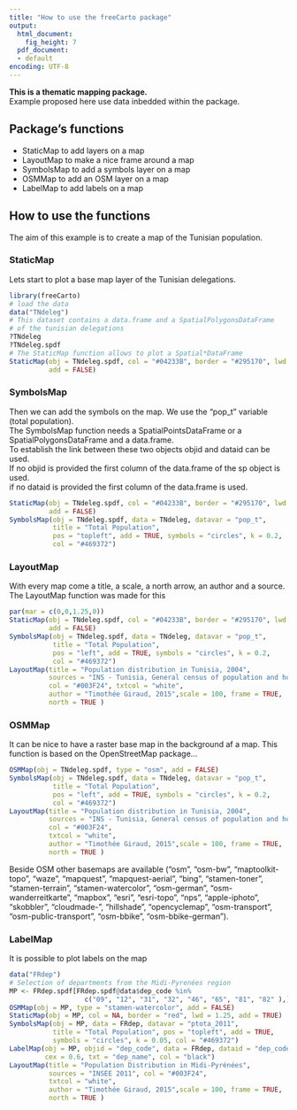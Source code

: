 ```yaml
---
title: "How to use the freeCarto package"
output:
  html_document:
    fig_height: 7
  pdf_document:
  - default
encoding: UTF-8
---
```


<!--
%\VignetteEngine{knitr::knitr}
%\VignetteIndexEntry{How to use the freeCarto package}
\usepackage[utf8]{inputenc}
-->

**This is a thematic mapping package.**    
Example proposed here use data inbedded within the package.

## Package's functions
* StaticMap to add layers on a map
* LayoutMap to make a nice frame around a map
* SymbolsMap to add a symbols layer on a map
* OSMMap to add an OSM layer on a map
* LabelMap to add labels on a map

## How to use the functions
The aim of this example is to create a map of the Tunisian population.

### StaticMap
Lets start to plot a base map layer of the Tunisian delegations.

```r
library(freeCarto)
# load the data
data("TNdeleg")
# This dataset contains a data.frame and a SpatialPolygonsDataFrame 
# of the tunisian delegations
?TNdeleg
?TNdeleg.spdf
# The StaticMap function allows to plot a Spatial*DataFrame
StaticMap(obj = TNdeleg.spdf, col = "#04233B", border = "#295170", lwd = 0.75, 
          add = FALSE)

```

### SymbolsMap
Then we can add the symbols on the map. We use the "pop_t" variable (total population).  
The SymbolsMap function needs a SpatialPointsDataFrame or a SpatialPolygonsDataFrame and a data.frame.  
To establish the link between these two objects objid and dataid can be used.  
If no objid is provided the first column of the data.frame of the sp object is used.  
if no dataid is provided the first column of the data.frame is used.  

```r
StaticMap(obj = TNdeleg.spdf, col = "#04233B", border = "#295170", lwd = 0.75, 
          add = FALSE)
SymbolsMap(obj = TNdeleg.spdf, data = TNdeleg, datavar = "pop_t", 
           title = "Total Population", 
           pos = "topleft", add = TRUE, symbols = "circles", k = 0.2, 
           col = "#469372")
```

### LayoutMap
With every map come a title, a scale, a north arrow, an author and a source.
The LayoutMap function was made for this

```r
par(mar = c(0,0,1.25,0))
StaticMap(obj = TNdeleg.spdf, col = "#04233B", border = "#295170", lwd = 0.75,
          add = FALSE)
SymbolsMap(obj = TNdeleg.spdf, data = TNdeleg, datavar = "pop_t", 
           title = "Total Population", 
           pos = "left", add = TRUE, symbols = "circles", k = 0.2, 
           col = "#469372")
LayoutMap(title = "Population distribution in Tunisia, 2004", 
          sources = "INS - Tunisia, General census of population and housing 2004.",
          col = "#003F24", txtcol = "white",
          author = "Timothée Giraud, 2015",scale = 100, frame = TRUE, 
          north = TRUE )
```

### OSMMap
It can be nice to have a raster base map in the background af a map. This function is based on the OpenStreetMap package...

```r
OSMMap(obj = TNdeleg.spdf, type = "osm", add = FALSE)
SymbolsMap(obj = TNdeleg.spdf, data = TNdeleg, datavar = "pop_t", 
           title = "Total Population", 
           pos = "left", add = TRUE, symbols = "circles", k = 0.2, 
           col = "#469372")
LayoutMap(title = "Population distribution in Tunisia, 2004", 
          sources = "INS - Tunisia, General census of population and housing 2004.",
          col = "#003F24", 
          txtcol = "white",
          author = "Timothée Giraud, 2015",scale = 100, frame = TRUE, 
          north = TRUE )
```

Beside OSM other basemaps are available ("osm", "osm-bw", "maptoolkit-topo", "waze", "mapquest", "mapquest-aerial", "bing", "stamen-toner", "stamen-terrain", "stamen-watercolor", "osm-german", "osm-wanderreitkarte", "mapbox", "esri", "esri-topo", "nps", "apple-iphoto", "skobbler", "cloudmade-<id>", "hillshade", "opencyclemap", "osm-transport", "osm-public-transport", "osm-bbike", "osm-bbike-german").  

### LabelMap
It is possible to plot labels on the map
```r
data("FRdep")
# Selection of departments from the Midi-Pyrenées region
MP <- FRdep.spdf[FRdep.spdf@data$dep_code %in% 
                   c("09", "12", "31", "32", "46", "65", "81", "82" ),]
OSMMap(obj = MP, type = "stamen-watercolor", add = FALSE)
StaticMap(obj = MP, col = NA, border = "red", lwd = 1.25, add = TRUE)
SymbolsMap(obj = MP, data = FRdep, datavar = "ptota_2011", 
           title = "Total Population", pos = "topleft", add = TRUE, 
           symbols = "circles", k = 0.05, col = "#469372")
LabelMap(obj = MP, objid = "dep_code", data = FRdep, dataid = "dep_code",
         cex = 0.6, txt = "dep_name", col = "black")
LayoutMap(title = "Population Distribution in Midi-Pyrénées", 
          sources = "INSEE 2011", col = "#003F24", 
          txtcol = "white",
          author = "Timothée Giraud, 2015",scale = 100, frame = TRUE, 
          north = TRUE )

```

